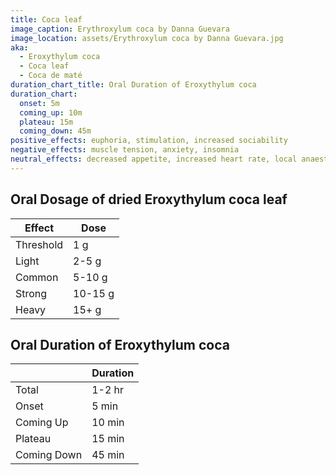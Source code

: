 ```yaml
---
title: Coca leaf
image_caption: Erythroxylum coca by Danna Guevara
image_location: assets/Erythroxylum coca by Danna Guevara.jpg
aka:
  - Eroxythylum coca
  - Coca leaf
  - Coca de maté
duration_chart_title: Oral Duration of Eroxythylum coca
duration_chart:
  onset: 5m
  coming_up: 10m
  plateau: 15m
  coming_down: 45m
positive_effects: euphoria, stimulation, increased sociability
negative_effects: muscle tension, anxiety, insomnia
neutral_effects: decreased appetite, increased heart rate, local anaesthesia
---
```


## Oral Dosage of dried Eroxythylum coca leaf
| Effect | Dose |
| --- | --- |
| Threshold | 1 g |
| Light | 2-5 g |
| Common | 5-10 g |
| Strong | 10-15 g |
| Heavy | 15+ g |


<Chart title={frontmatter.duration_chart_title} data={frontmatter.duration_chart} />

## Oral Duration of Eroxythylum coca
|  | Duration |
| --- | --- |
| Total | 1-2 hr |
| Onset | 5 min |
| Coming Up | 10 min |
| Plateau | 15 min |
| Coming Down | 45 min |





